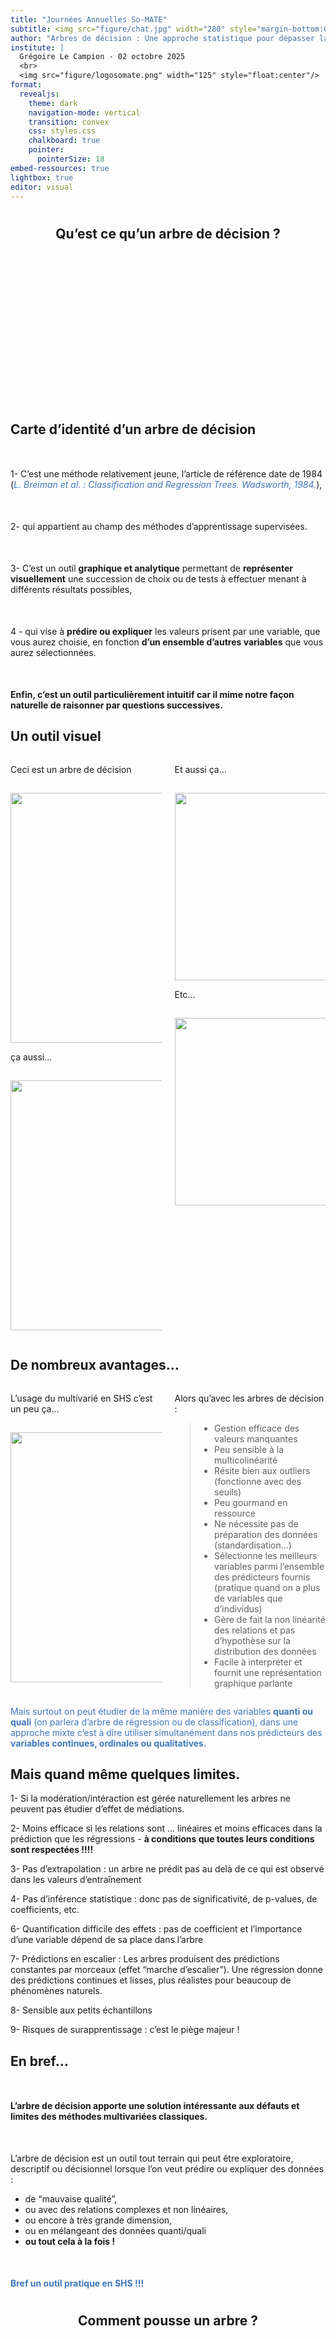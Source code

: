 ```yaml
---
title: "Journées Annuelles So-MATE"
subtitle: <img src="figure/chat.jpg" width="280" style="margin-bottom:0px;"/>
author: "Arbres de décision : Une approche statistique pour dépasser la dichotomie quanti/quali<Br>"
institute: |
  Grégoire Le Campion - 02 octobre 2025
  <br>
  <img src="figure/logosomate.png" width="125" style="float:center"/>
format:
  revealjs:
    theme: dark
    navigation-mode: vertical
    transition: convex
    css: styles.css
    chalkboard: true
    pointer:
      pointerSize: 18
embed-ressources: true
lightbox: true
editor: visual
---
```


#  {data-background="figure/arbre.gif" data-background-size="300px"}

<h2 style="text-align: center;">

**Qu'est ce qu'un arbre de décision ?**

</h2>

<br> <br><br> <br><br> <br> <br> <br> <br> <br> <br> <br><span style="color:#4178bc;"> <br> <br>

## Carte d'identité d'un arbre de décision

::: {.fragment .fade-left}
<p style="font-size:80%;margin-top:50px;">

1- C'est une méthode relativement jeune, l'article de référence date de 1984 ([*L. Breiman et al. : Classification and Regression Trees. Wadsworth, 1984.*]{style="color:#4178bc;"}),

</p>
:::

::: {.fragment .fade-left}
<p style="font-size:80%;margin-top:50px;">

2- qui appartient au champ des méthodes d'apprentissage supervisées.

</p>
:::

::: {.fragment .fade-left}
<p style="font-size:80%;margin-top:50px;">

3- C'est un outil **graphique et analytique** permettant de **représenter visuellement** une succession de choix ou de tests à effectuer menant à différents résultats possibles,

</p>
:::

::: {.fragment .fade-left}
<p style="font-size:80%;margin-top:50px;">

4 - qui vise à **prédire ou expliquer** les valeurs prisent par une variable, que vous aurez choisie, en fonction **d'un ensemble d'autres variables** que vous aurez sélectionnées.

</p>
:::

::: {.fragment .fade-left}
<p style="font-size:80%;margin-top:50px;">

**Enfin, c'est un outil particulièrement intuitif car il mime notre façon naturelle de raisonner par questions successives.**

</p>
:::

## Un outil visuel

::: columns
::: {.column width="50%"}
::: {.fragment .fade-up}
<p class="smallpcenter" style="margin-top:0px;">

Ceci est un arbre de décision

</p>

::: r-stack
<img src="figure/exemple1.png" width="400" style="margin-top:15px;margin-bottom:0px"/>
:::
:::

::: {.fragment .fade-up}
<p class="smallpcenter" style="margin-top:0px;">

ça aussi...

</p>

::: r-stack
<img src="figure/exemple3.png" width="400" style="margin-top:15px;margin-bottom:0px"/>
:::
:::
:::

::: {.column width="50%"}
::: {.fragment .fade-up}
<p class="smallpcenter" style="margin-top:0px;">

Et aussi ça...

</p>

::: r-stack
<img src="figure/exemple2.png" width="300" style="margin-top:15px;margin-bottom:0px"/>
:::
:::

::: {.fragment .fade-up}
<p class="smallpcenter" style="margin-top:0px;">

Etc...

</p>

::: r-stack
<img src="figure/exemple4.png" width="300" style="margin-top:15px;margin-bottom:0px"/>
:::
:::
:::
:::

## De nombreux avantages...

::: columns
::: {.column width="50%"}
::: {.fragment .fade-up}
<p class="smallpcenter" style="margin-top:0px;">

L'usage du multivarié en SHS c'est un peu ça...

</p>

::: r-stack
<img src="figure/vague.gif" width="400" style="margin-top:15px;margin-bottom:0px"/>
:::
:::
:::

::: {.column width="50%"}
::: {.fragment .fade-left}
<p class="smallpcenter" style="margin-top:0px;">

Alors qu'avec les arbres de décision :

</p>
:::

::: {.fragment .fade-up}
<p class="smallpcenter" style="margin-top:0px;">

> -   Gestion efficace des valeurs manquantes
> -   Peu sensible à la multicolinéarité
> -   Résite bien aux outliers (fonctionne avec des seuils)
> -   Peu gourmand en ressource
> -   Ne nécessite pas de préparation des données (standardisation...)
> -   Sélectionne les meilleurs variables parmi l'ensemble des prédicteurs fournis (pratique quand on a plus de variables que d'individus)
> -   Gère de fait la non linéarité des relations et pas d'hypothèse sur la distribution des données
> -   Facile à interpréter et fournit une représentation graphique parlante

</p>
:::
:::
:::

::: {.fragment .fade-left}
<p style="text-align: center; margin-top:0px; font-size: 70%;">

[Mais surtout on peut étudier de la même manière des variables **quanti ou quali** (on parlera d'arbre de régression ou de classification), dans une approche mixte c'est à dire utiliser simultanément dans nos prédicteurs des **variables continues, ordinales ou qualitatives.**]{style="color:#4178bc;"}

</p>
:::

## Mais quand même quelques limites.

::: {.fragment .fade-left}
<p style="font-size:70%;margin-top:0px;">

1- Si la modération/intéraction est gérée naturellement les arbres ne peuvent pas étudier d'effet de médiations.

</p>
:::

::: {.fragment .fade-left}
<p style="font-size:70%;margin-top:0px;">

2- Moins efficace si les relations sont ... linéaires et moins efficaces dans la prédiction que les régressions - **à conditions que toutes leurs conditions sont respectées !!!!**

</p>
:::

::: {.fragment .fade-left}
<p style="font-size:70%;margin-top:0px;">

3- Pas d'extrapolation : un arbre ne prédit pas au delà de ce qui est observé dans les valeurs d'entraînement

</p>
:::

::: {.fragment .fade-left}
<p style="font-size:70%;margin-top:0px;">

4- Pas d'inférence statistique : donc pas de significativité, de p-values, de coefficients, etc.

</p>
:::

::: {.fragment .fade-left}
<p style="font-size:70%;margin-top:0px;">

6- Quantification difficile des effets : pas de coefficient et l'importance d'une variable dépend de sa place dans l'arbre

</p>
:::

::: {.fragment .fade-left}
<p style="font-size:70%;margin-top:0px;">

7- Prédictions en escalier : Les arbres produisent des prédictions constantes par morceaux (effet "marche d'escalier"). Une régression donne des prédictions continues et lisses, plus réalistes pour beaucoup de phénomènes naturels.

</p>
:::

::: {.fragment .fade-left}
<p style="font-size:70%;margin-top:0px;">

8- Sensible aux petits échantillons

</p>
:::

::: {.fragment .fade-left}
<p style="font-size:70%;margin-top:0px;">

9- Risques de surapprentissage : c'est le piège majeur !

</p>
:::

## En bref...

::: {.fragment .fade-down}
<p style="font-size:80%;margin-top:50px;">

**L'arbre de décision apporte une solution intéressante aux défauts et limites des méthodes multivariées classiques.**

</p>

<p style="font-size:80%;margin-top:50px;">

L'arbre de décision est un outil tout terrain qui peut être exploratoire, descriptif ou décisionnel lorsque l'on veut prédire ou expliquer des données :

-   de "mauvaise qualité",
-   ou avec des relations complexes et non linéaires,
-   ou encore à très grande dimension,
-   ou en mélangeant des données quanti/quali
-   **ou tout cela à la fois !**

</p>
:::

::: {.fragment .fade-up}
<p style="text-align: center; margin-top:50px; font-size: 110%;">

[**Bref un outil pratique en SHS !!!**]{style="color:#4178bc;"}

</p>
:::

#  {data-background="figure/pousse.gif" data-background-size="500px"}

<h2 style="text-align: center;">

**Comment pousse un arbre ?**

</h2>

<br> <br> <br> <br> <br> <br> <br> <br> <br> <br> <br> <br>

## Un arbre de décision pousse depuis la racine :

::: {.fragment .fade-up}
<p style="font-size:80%;margin-top:20px;">

1- La racine représente l'ensemble des données, il s'agit de notre point de départ.

</p>
:::

::: {.fragment .fade-up}
::: r-stack
<img src="figure/arbrev_etape1.png" width="600" style="margin-top:15px;margin-bottom:0px"/>
:::
:::

## Première ramification :

::: {.fragment .fade-up}
<p style="font-size:80%;margin-top:20px;">

2- Une première question binaire relative à l'une des variables prédictives est posé.

</p>
:::

::: {.fragment .fade-up}
<p style="font-size:80%;margin-top:20px;">

> -   C'est la réponse à cette question qui sépare notre jeu de données en deux branches / groupes.

> -   La question est choisie de façon à obtenir les deux groupes les plus "purs" c'est à dire les plus homogènes en leur sein et les plus différents l'un de l'autre.

</p>
:::

::: {.fragment .fade-right}
::: r-stack
<img src="figure/arbrev_etape2.png" width="500" style="margin-top:15px;margin-bottom:0px"/>
:::
:::

## Un principe récursif...

::: {.fragment .fade-up}
<p style="font-size:80%;margin-top:20px;">

3- Chacun des deux groupes obtenus peut à son tour être séparé en deux en choisissant à nouveau la meilleure question binaire possible à poser à l'aide du meilleur prédicteur possible.

> -   La question va varier en fonction des sous-groupes d'individus.

</p>
:::

::: {.fragment .fade-left}
::: r-stack
<img src="figure/arbrev_etape3.png" width="500" style="margin-top:15px;margin-bottom:0px"/>
:::
:::

## Jusqu'aux feuilles !

::: {.fragment .fade-up}
<p style="font-size:80%;margin-top:20px;">

4- Le processus se répète de manière récursive jusquà ce que certains critères d'arrêts soient respectés

</p>
:::

::: {.fragment .fade-up}
<p style="font-size:80%;margin-top:20px;">

> -   Les groupes finaux constituent les feuilles de l'arbre.

> -   Un dernier modèle simple est donnée pour chacune des feuilles terminales afin d'expliquer notre variable

</p>
:::

::: {.fragment .fade-down}
::: r-stack
<img src="figure/arbrev_entier.png" width="400" style="margin-top:15px;margin-bottom:0px"/>
:::
:::

## I- Comment sont choisis les questions ?

::: {.fragment .fade-left}
<p style="margin-top:20px;margin-bottom:0px;font-size:80%;">

Cette question est en réalité celle de la méthode de partitionnement de l'arbre.

</p>
:::

::: {.fragment .fade-right}

<p style="margin-top:20px;margin-bottom:0px;font-size:80%;">

Si le prédicteur est une variable quanti, la question se pose par rapport à un seuil.

> -   Les individus ayant un score plus faible que ce seuil sont envoyés d'un côté et ceux ayant un score supérieur ou égale de l'autre.

</p>

<p style="margin-top:20px;margin-bottom:0px;font-size:80%;">

Si la variable est quali, la réponse porte sur une modalité ou un sous ensemble des modalité de la variable quali.

> -   Les individus possédant une modalité du sous ensemble sont envoyé d'un côté et les autres de l'autre.

</p>

:::

## I- Comment sont choisis les questions ? 2

::: {.fragment .fade-right}
<p style="margin-top:20px;margin-bottom:0px;font-size:80%;">

L'algorithme va pour ce faire tester (quasi) toutes les possibilités : tous les seuils pour toutes les variables quanti et tous les sous ensemble pour toutes les variables quali !

</p>
:::

::: {.fragment .fade-right}
<p style="margin-top:20px;margin-bottom:0px;font-size:80%;">

L'objectif de l' algorithme est de chercher la meilleure question à poser à un prédicteur dont la réponse permettra de créer des sous groupes les plus homogènes possible !

La question au prédicteur X qui permet de maximiser le gain d'information, c'est à dire réduire le plus possible l'erreur de prévision, est la bonne question !

> -   où l'erreur de prévision = l'erreur avant la séparation - l'erreur obtenu avec les nouveaux sous-groupes.
> -   Cet enjeu des division est associé à un paramètre fondamental qui s'appelle le CP (comlexity parameter) c'est le paramètre qui contrôle la compléxité des arbres.
> -   C'est le seuil de gain minimal requis pour qu'une division soit conservée dans l'arbre. Il quantifie le compromis entre l'amélioration de la précision et l'augmentation de la complexité.

</p>
:::

::: {.fragment .fade-right}
<p style="margin-top:20px;margin-bottom:0px;font-size:80%;">

Pour un arbre de classification le gain d'information va être évalué grêce à l'indice de Gini (le plus souvent) ou un indice d'entropie.

Pour un arbre de régression c'est la variance intra groupe .

</p>
:::

## II- Quel modèle pour nos groupes d'individus ?

::: {.fragment .fade-right}
<p style="margin-top:20px;margin-bottom:0px;font-size:80%;">

Cette question du modèle créé pour chaque groupe d'individus renvoie simplement à comment interpréter les sous-groupes.

</p>
:::

::: {.fragment .fade-right}
<p style="margin-top:20px;margin-bottom:0px;font-size:80%;">

Le coeur de l'interprétation est lié au principe même de création des arbres de décision : subdiviser nos données en sous-groupe les plus homogènes possibles en leur sein (concernant la variable étudiée) et différents les uns des autres

</p>
:::

::: {.fragment .fade-right}
<p style="margin-top:20px;margin-bottom:0px;font-size:80%;">

Comme les sous-groupes d'individus sont supposées suffisamment homogènes ont fait généralement le choix d'un ajustement par une constante.

</p>

<p style="margin-top:20px;margin-bottom:0px;font-size:80%;">

> -   Pour les arbres de régression ce sera le plus souvent la moyenne de la variable que nous cherchons à prédire.

> -   Pour les arbres de classification, le mode (c'est à dire la modalité la mieux représentée) de la variable que nous cherchons à prédire.

</p>
:::

#  {data-background="figure/coyote.gif" data-background-size="500px"}

<h2 style="text-align: center;">

**Comment arrêter la croissance de l'arbre ?**

</h2>

<br> <br> <br> <br> <br> <br> <br> <br> <br> <br> <br> <br>

## Quel critère d'arret ?

::: {.fragment .fade-up}
<p style="margin-top:20px;margin-bottom:0px;font-size:80%;">

L'objectif du découpage optimal est à la fois de **réduire l'erreur de prédiction** tout en **évitant un surajustement** où chaque groupe d'individus est composée d'un unique individu.

</p>
:::

::: {.fragment .fade-up}
<p style="text-align: center; margin-top:30px; font-size: 90%;">

[**Ou comment trouver le CP optimal ?**]{style="color:#4178bc;"}

</p>
:::

::: {.fragment .fade-left}
<p style="margin-top:20px;margin-bottom:0px;font-size:80%;">

Pour se faire on peut se baser sur plusieurs critère :

</p>
:::

::: {.fragment .fade-left}
<p style="font-size:80%;margin-top:30px;">

1- des critères a priori :

> -   Obliger chaque groupe terminal à contenir un nombre minimal d'individus.
> -   Fixer un nombre minimal d'observations par nœud pour lancer la prochaine division.
> -   Controler la profondeur de l'arbre

</p>
:::

::: {.fragment .fade-left}
<p style="font-size:80%;margin-top:30px;">

2- Retenir le nombre de groupes permettant de minimiser l'erreur de prédiction à l'aide de la validation croisée.

[**C'est cette méthode que l'on va en général privilégier.**]{style="color:#4178bc;"}

</p>
:::

## Petit apparte sur la validation croisée

<p style="margin-top:20px;margin-bottom:0px;font-size:80%;">

Il existe plusieurs méthodes mais la plus populaire est la validation croisée à k blocs (k-fold cross-validation en anglais)

Son objectif : tester la prédiction d'un modèle

</p>

<p style="margin-top:20px;margin-bottom:0px;font-size:80%;">

on divise notre échantillon avec d'un côté une partie qui servira pour entraîner le modèle et une autre partie sur laquelle sera testé le modèle.

</p>

<p style="margin-top:20px;margin-bottom:0px;font-size:80%;">

On répète cette opération k fois avec des échantillons de tests de même taille mais sélectionnés aléatoirement parmi nos individus et des échantillons d'entraînement qui devront également avoir la même taille et être sélectionnés aléatoirement.

</p>

::: r-stack
<img src="figure/cv.png" width="400" style="margin-top:15px;margin-bottom:0px"/>
:::

## S'arreter grâce à la validation croisé 1

<p style="margin-top:20px;margin-bottom:0px;font-size:80%;">

Cela se fait en plusieurs étapes :

</p>

::: {.fragment .fade-left}
<p style="margin-top:20px;margin-bottom:0px;font-size:80%;">

1- On produit un arbre très complexe, très grand sans se préoccuper du surajustement !

L'objectif est que cet arbre premier capture le plus de pattern possible : on parle d'**arbre maximal ou complet**

A partir de cette arbre l'algorithme génère une séquence d'arbres de plus en plus simples.

Pour chaque valeur de CP (Complexity Parameter), on obtient un arbre élagué différent.

</p>
:::

## S'arreter grâce à la validation croisé 2

::: {.fragment .fade-left}
<p style="font-size:80%;margin-top:20px;">

2- On recherche par validation croisée le CP optimal:

</p>
:::

::: {.fragment .fade-left}
<p style="font-size:80%;margin-top:20px;">

> -   Pour chaque CP précédemment obtenu on applique une validation croisé

</p>
:::

::: {.fragment .fade-left}
<p style="font-size:80%;margin-top:20px;">

> -   Pour chaque bloc on construit l'arbre sur l'échantillon d'entrainement que l'on élague avec la valeur de CP testé

</p>
:::

::: {.fragment .fade-left}
<p style="font-size:80%;margin-top:20px;">

> -   On calcul l'erreur sur notre échantillon test

</p>
:::

::: {.fragment .fade-left}
<p style="font-size:80%;margin-top:20px;">

> -   On moyenne les erreurs et on obtient les erreurs en validation croisé pour chaque CP qui apparaissent sous la dénomination `xerror`

</p>
:::

## S'arreter grâce à la validation croisé 3

::: {.fragment .fade-left}
<p style="font-size:80%;margin-top:50px;">

3- On sélectionne le CP optimal, qui correspond à l'élagage optimal.

</p>
:::

::: {.fragment .fade-left}
<p style="font-size:80%;margin-top:10px;">

Critère 1 : le CP minimal

> L'erreur d'apprentissage diminue constamment jusqu'au surajustement à un 1 individu, alors que l'erreur en validation croisée diminue jusqu'à la taille optimale de l'arbre puis réaugmente. La réaugmentation indique le surajustement

</p>

<p style="text-align: center; margin-top:10px; font-size: 70%;">

[**On choisit le `xerror` le plus faible**]{style="color:#4178bc;"}

</p>
:::

::: {.fragment .fade-left}
<p style="font-size:80%;margin-top:10px;">

Critère 2 : Règle du 1-SE

> On choisit le CP le plus élevé dont l'erreur reste dans un écart-type de l'erreur minimale :on obtient un arbre plus simple, donc plus interprétable, sans perdre beaucoup en performance.

</p>

<p style="text-align: center; margin-top:10px; font-size: 70%;">

[**CP optimal = erreur de validation croisée minimum (`xerror`) + écart-type de l'erreur de validation croisée minimum (`xstd`)**]{style="color:#4178bc;"}

</p>
:::

#  {data-background="figure/comegetsome.gif" data-background-size="250px"}

<h2 style="text-align: center;">

**Merci de votre attention et à vous de jouer !**

</h2>

<p class="small" style="text-align: center;">

Pour accéder aux données : [**https://rzine-reviews.github.io/documentation/**](https://rzine-reviews.github.io/documentation/) <br> A l'application clic-bouton : [**https://rzine-reviews.github.io/documentation/**](https://rzine-reviews.github.io/documentation/)

</p>

<br> <br> <br> <br> <br> <br> <br> <br>

**Contact** : [gregoire.lecampion\@cnrs.fr](mailto:gregoire.lecampion@cnrs.fr){.email} <br>**Diapositives libres** (CC BY-SA 4.0)

</p>

## Chargement des données

::: {.panel-tabset group="intro"}
## Consignes

<br>

<p style="margin-top:0px; font-size: 60%;">

On commence par charger nos données. Notre objectif tenter de prédire la survie au nauffrage du Titanic !

Nous utiliserons donc les données issue du package `titanic`

</p>

## Solutions

``` r
library(titanic)
# Ce jeux de données correspond à : data("titanic_train"), qui est un jeu d'entraînement du package titanic
library(dplyr)
library(here)

# On situe le dossier dans lequel se trouve nos données
csv_path <- here("data", "titanic_data.csv")
# Lecture du CSV dans un dataframe
titanic_data <- read.csv(csv_path)

# Nettoyage rapide
titanic_data <- titanic_train %>%
  mutate(
    Survived = factor(Survived, labels = c("Non", "Oui")), # variable cible
    Pclass = factor(Pclass),
    Sex = factor(Sex),
    Embarked = factor(Embarked)
  )
```

:::

## Charger les packages

::: {.panel-tabset group="intro"}
## Consignes

<p style="margin-top:0px; font-size: 60%;">

Il existe plusieurs package pour réaliser des arbres de décisions dans R : mais le package `rpart` est le package standard qui est même fourni nativement dans R.

</p>

<p class="small" style="font-size:55%;">

<img src="figure/alert.png" width="30" style="margin-top:0px;margin-bottom:-7px;margin-right:8px;"/>[**Nous avons ici parlé uniquement des arbres qui fonctionne avec l'algorithme CART, qui est majoritairement utilisé, mais sachez qu'il en existe beaucoup d'autres, par exemple :**]{style="color:#4178bc;"}

>-  l'algorithme CHAID : repose sur le chi² et qui a la particularité de permettre des arbres multi branches et pas seulement binaire comme avec CART
>-  l'agorithme CTREE : repose sur des test d'indépendance conditionnels et va tenir compte de la distribution de nos variable
>-  etc...
</p>

## Solutions

``` r
# Installer et charger les packages nécessaires
#  install.packages("rpart")


library(rpart)

```
:::

## Produire notre premier arbre

::: {.panel-tabset group="intro"}
## Consignes

<p style="margin-top:0px; font-size: 60%;">

On réalise un premier arbre dont l'objectif est de comprendre la survie au naufrage du Titanic.

Nous utiliserons les variables suivantes :

> -   `Pclass` = classe (1ère, 2ème, 3ème)
> -   `Sex` = sexe
> -   `Age` = âge
> -   `SibSp` = Nombre de frères et sœurs / conjoints à bord
> -   `Parch` = Nombre de parents / enfants à bord
> -   `Fare` = prix du billet
> -   `Embarked` = port d'embarquement
> -   `Survived` = survie au naufrage (Oui / Non).

</p>

## Exercices

``` r
# Indice la rédaction est très proche de celle d'un modèle de régression
## On utilisera la fonction `rpart()` pour produire le modèle
## Petit rappel pour avoir l'aide d'une fonction on utilise le `?` de vant la fonction `?rpart()`

abc <- rpart(VD ~ VI1 + VI2 ,
                data = ,
                method = )
                
# Pour représenter graphiquement un arrbre on utilisera la fonction `plot()` associé à la fonction `text()`
```

## Solutions

``` r
## Construction d'un premier arbre basique pour expliquer la survie au naufrage :
modele <- rpart(Survived ~ Pclass + Sex + Age + SibSp + Parch + Fare + Embarked,
                data = titanic_data,
                method = "class")
                
## Graphique basique avec les paramètre par défaut :
plot(modele, compress=TRUE, margin = 0.1)
text(modele, pretty = 0)
```

::: r-stack
<img src="figure/arbre1.png" width="400" style="margin-top:15px;margin-bottom:0px"/>
:::
:::

## Produire notre premier élagué !

::: {.panel-tabset group="intro"}
## Consignes

<p style="margin-top:0px; font-size: 60%;">

On produit notre arbre élagué !

> -   Etape 1 : un arbre le plus profond possible
> -   Etape 2 : On réalise notre validation croisé
> -   Etape 3 : on identifie le bon niveau de compléxité pour élaguer l'arbre
> -   Etpae 4 : on produit notre arbre élagué.

</p>

## Exercices

``` r
# Etape 1 et 2 : Tout peut se faire via la fonction `rpart()`, on pourra utiliser les argument de rpart.control
## A savoir `cp=`, `minbucket=`, `minsplit=` et `xval`
## On visualise notre arbre complet

# On identifie le bon niveau de compléxité
## Les scores de CP sont enregistré dasn notre modèle
## On peut les visualiser via un graphique avec `plotcp()`...
## Ou à l'aide d'un tableau numérique
```
::: columns
::: {.column width="50%"}

::: r-stack
<img src="figure/cpplot.png" width="300" style="margin-top:15px;margin-bottom:0px"/>
:::


:::

::: {.column width="50%"}


::: r-stack
<img src="figure/arbre_elague.png" width="400" style="margin-top:15px;margin-bottom:0px"/>
:::


:::

:::


## Solutions

``` r
# Construction d'un premier arbre basique pour expliquer la survie au naufrage :
## je choisis ici de pousser vers un CP très faible
## On aurait pu choisir sur les individus de nos sous groupe avec minsplit ou mminbucket
## xval renvoie au nombre de validation croisé ici j'ai fixé ce nombre au nombre d'individu dans notre jeux de données.
modele <- rpart(Survived ~ Pclass + Sex + Age + SibSp + Parch + Fare + Embarked,
                data = titanic_data,
              cp = 0.001, xval= nrow(titanic_train))
              
plot(modele, compress=TRUE, margin = 0.1)
text(modele, pretty = 0)


## Le graphique des CP
plotcp(modele)

## le tableau :
modele$cptable

#Sélection du CP minimal (critère 1)
cp_optimal = print(modele$cptable[which.min(modele$cptable[,4]),1])

arbre_titanic_opt <- prune(modele,cp=cp_optimal)

plot(arbre_titanic_opt, compress=TRUE, margin = 0.1)
text(arbre_titanic_opt, pretty = 0)


# CP le plus élevé dans la zone d'erreur acceptable (critere2)
xerror_min <- min(modele$cptable[,"xerror"])
xerror_seuil <- xerror_min + modele$cptable[which.min(modele$cptable[,"xerror"]), "xstd"]
cp_optimal <- max(modele$cptable[modele$cptable[,"xerror"] <= xerror_seuil, "CP"])
arbre_titanic_opt <- prune(modele,cp=cp_optimal)

plot(arbre_titanic_opt, compress=TRUE, margin = 0.1)
text(arbre_titanic_opt, pretty = 0)
```


::::

## Quelques infos en plus

::: {.panel-tabset group="intro"}
## Consignes

<p style="margin-top:0px; font-size: 60%;">

Obtenir des infos en plus sur notre modèle : l'importance de nos variables et une traduction plus littérale de notre arbre...

</p>

## Exercices

``` r
# L'importance est aussi donné dans le modèle !

# `print()` et `summary()` les meilleurs amis des modèles !
```

::: r-stack
<img src="figure/importance_var.png" width="400" style="margin-top:15px;margin-bottom:0px"/>
:::

## Solutions

``` r
# Importance des variables dans notre arbre
importance <- arbre_titanic_opt$variable.importance

# Importance normalisée en %
importance_pct <- arbre_titanic_opt$variable.importance / sum(arbre_titanic_opt$variable.importance) * 100


barplot(importance_pct,
        las = 2, col = "skyblue",
        main = "Importance des variables (Titanic)",
        ylab = "Importance (%)")

#Afficher un résumé des règles de l'arbre
print(arbre_titanic_opt)

# résumé détaillé avec coupures
summary(arbre_titanic_opt)
```
:::

## Rendre les arbres plus attractif

::: {.panel-tabset group="intro"}
## Consignes

<p style="margin-top:0px; font-size: 60%;">

De jolis arbres!

Il existe des packages qui permettent de customiser la sortie classique réaliser avec `plot()`, et `text()`, notamment : `rpart.plot`, `partykit`, `rattle` ou encore `visNetwork` si on veut le rendre interactif !

</p>

## Solutions

``` r

#install.packages("rpart.plot")
#install.packages("partykit")
#install.packages("rattle")
#install.packages("visNetwork")

library(rpart.plot)
library(partykit)
library(rattle)
library(visNetwork)


# Avec rpart.plot

rpart.plot(arbre_titanic_opt,
            type = 2, extra = 104, fallen.leaves = TRUE,
            box.palette = "RdBu", branch.lty = 3,
            shadow.col = "gray",
            main = "Style rpart.plot")

# Avec partykit
plot(as.party(arbre_titanic_opt), main = "Style partykit")


# Avec rattle
fancyRpartPlot(arbre_titanic_opt,
               caption = "Arbre de décision pour prédire la survie au naufrage du Titanic",
               palettes = c("Greens", "Blues"), # couleurs pour les classes
               main = "Style rattle",
               sub = "Source : jeu de données Titanic") 
               
# Avec visNetwork

visTree(arbre_titanic_opt, nodesPopSize = TRUE, minNodeSize = 10, maxNodeSize = 30)


```

## Rpart.plot

::: r-stack
<img src="figure/rpartplot.png" width="400" style="margin-top:15px;margin-bottom:0px"/>
:::

## partykit

::: r-stack
<img src="figure/partykit.png" width="400" style="margin-top:15px;margin-bottom:0px"/>
:::

## rattle

::: r-stack
<img src="figure/rattle.png" width="400" style="margin-top:15px;margin-bottom:0px"/>
:::

## visNetwork

::: r-stack
<img src="figure/visNetwork.png" width="400" style="margin-top:15px;margin-bottom:0px"/>
:::


:::

## Et pour prédire ?

::: {.panel-tabset group="intro"}
## Consignes

<p style="margin-top:0px; font-size: 60%;">

L'arbre de décision est un excellent outil de prédiction, on peut donc s'appuyer sur l'arbre réalisé pour en déduire la survie !

Auriez-vous survécu ?

</p>

## Exercice

``` r
# On utilisera la fonction predict() qui permet de faire des prédictions sur de nouvelles données.
## Deux éléments sont essentielles, un modèle d'arbre de décision et un jeux de données à prédire !
```

## Solutions

``` r

# On situe le dossier dans lequel se trouve nos données
csv_path <- here("data", "titanic_predict.csv")
# Lecture du CSV dans un dataframe
titanic_predict <- read.csv(csv_path)

titanic_predict <- titanic_predict %>%
  mutate(
  Survived = factor(Survived),
    Pclass = factor(Pclass),
    Sex = factor(Sex),
    Embarked = factor(Embarked)
  )

pred <- predict(arbre_titanic_opt, titanic_predict, type = "class")
print(pred)

pred <- predict(arbre_titanic_opt, titanic_predict)
print(pred)


# Prédire pour vérifier la puissance de son arbre !

library(caret)
train_index <- createDataPartition(titanic_data$Survived, p = 0.8, list = FALSE)
train_data <- titanic_data[train_index, ]
test_data <- titanic_data[-train_index, ]

# Modèle
arbre <- rpart(Survived ~ Pclass + Sex + Age + SibSp + Parch + Fare + Embarked, 
               data = train_data, method = "class")

# Prédictions
pred <- predict(arbre, test_data, type = "class")

# Matrice de confusion
conf_matrix <- confusionMatrix(pred, test_data$Survived)
print(conf_matrix)
```
:::

## Une alternative à Rpart : partykit

::: {.panel-tabset group="intro"}
## Solutions

``` r
library(partykit)

party = as.party(arbre_titanic_opt)

party

plot(party)

str(fitted(party)

 prop.table(do.call("table", fitted(party)), 1)
```
:::

## Survol très superficiel des forêts aléatoires

<p style="margin-top:0px; font-size: 60%;">

Les forêts aléatoires (ou random forest) sont une extension des arbres de décisions visant à être encore plus efficace sur de la prédiction.

Le principe sous-jacent est plutôt simple, une multitude de modèles faibles et simples une fois combinés formeront un modèle robuste!

> L'algorithme va construire une "forêt" d'arbre de décision, c'est à dire plusieurs centaines voire milliers, construite de manière aléatoire.

**Finalement absolument tout est dans le nom!**

## Survol très superficiel des forêts aléatoires II

<p style="margin-top:0px; font-size: 60%;">

Pour chaque arbre conçu dans notre modèle un échantillon aléatoire d'individus est selectionné.

Pour chaque noeud des arbre (et donc construction d'un sous-groupe) on utilise qu' un sous-ensemble des variables possible.

**Une des particularités dans la forêt aléatoire c'est qu'il n'y a pas "d'élagage" des arbres de décisions, c'est à dire que l'arbre pousse jusqu'au sur-ajustement, la construction de l'arbre se poursuit tant que les feuilles terminales ne sont pas trop petites.**

</p>

## Survol très superficiel des forêts aléatoires III

<p style="margin-top:0px; font-size: 60%;">

Une fois le modèle élaboré, tous les arbres de décision vont tourner sur les données qui n'auront pas servies à leur construction.

La prédiction finale correspondra à la modalité prédite le plus fréquemment (dans le cas d'une variable à prédire qualitative) , ou au score moyen de tous les arbres de décisions (dans le cas d'une variable quantitative).

L'importance des variables explicatives sera fournie par une moyenne, réalisée sur l'ensemble des arbres de décision, de la diminution de l'erreur sur chaque ramification des arbres régit par la variable explicative.

</p>

## Code forêt aléatoire

::: {.panel-tabset group="intro"}
## Consignes

<p style="margin-top:0px; font-size: 60%;">

Réaliser notre première forêt aléatoire !

Le package de base est `randomForest`, avec sa fonction `randomForest()`.

> <img src="figure/alert.png" width="30" style="margin-top:0px;margin-bottom:-7px;margin-right:8px;"/> Attention cette fonction ne supporte pas les données manquantes, il faudra les imputer ! Sinon il existe des packages alternatifs (`randomForestSRC`,`partyKit`...)

La forêt aléatoire, en revanche ne produit pas de jolis visuels comme les arbres de décision. Mais on va particulièrement s'intéressé à l'importance des variables !

> -   Pour mesurer l'importance l'algo permute aléatoirement la valeur d'une variable, si cette variable est importante ce changement va entrainer une baisse importante de précision du modèle !

</p>

## Solutions

``` r
library(randomForest)

# Imputation des données manquantes

titanic_complet = rfImpute(Survived ~ Pclass + Sex + Age + SibSp + Parch + Fare + Embarked, data= titanic_data)

set.seed(123)
foret <- randomForest(Survived ~ Pclass + Sex + Age + SibSp + Parch + Fare + Embarked,
                      data = titanic_complet,
                      ntree = 500,        # Nombre d'arbres
                      mtry = 3,          # Nombre de variables testées à chaque division
                      importance = TRUE, # Calcul de l'importance des variables
                      do.trace = 50)     # Affichage du progrès tous les 50 arbres

# Résumé de la forêt
print(foret)

# Prédictions forêt aléatoire
pred_foret <- predict(foret, test_data, type = "class")
conf_matrix_foret <- confusionMatrix(pred_foret, test_data$Survived)
print(conf_matrix_foret)

# 1. Évolution de l'erreur avec le nombre d'arbres
plot(foret, main = "Évolution de l'erreur selon le nombre d'arbres")
legend("topright", legend = c("OOB", "Décédé", "Survivant"), 
       col = c("black", "red", "green"), lty = 1)
       
# Accéder aux valeurs ajustées :

print(foret$predicted)

# 2. Importance des variables
## les variables les plus importantes sont celles qui provoquent la plus forte baisse de `MeanDecreaseAccuracy` !
print(foret$importance)

# Graphiques d'importance des variables
varImpPlot(foret, type = 1, main = "Importance - Précision moyenne")
varImpPlot(foret, type = 2, main = "Importance - Indice de Gini")

# 3. Erreur Out-of-Bag (OOB)
oob_error <- foret$err.rate[nrow(foret$err.rate), "OOB"]
print(paste("\nErreur OOB finale:", round(oob_error, 4)))

# OPTIMISATION DE LA FORÊT ALÉATOIRE
# ============================================================================

# Recherche du mtry optimal

mtry_optimal <- tuneRF(titanic_complet[, c("Pclass", "Sex", "Age", "SibSp", "Parch", "Fare", "Embarked")],
                       titanic_complet$Survived,
                       stepFactor = 1.5,
                       improve = 0.01,
                       ntree = 300,
                       doBest = FALSE,
                       plot = TRUE,
                       main = "Optimisation du paramètre mtry")

# Forêt optimisée
foret_optimisee <- randomForest(Survived ~ Pclass + Sex + Age + SibSp + Parch + Fare + Embarked,
                               data = titanic_complet,
                               ntree = 500,
                               mtry = mtry_optimal[which.min(mtry_optimal[,2]), 1],
                               importance = TRUE)

print("Forêt optimisée")
print(foret_optimisee)

# Prédictions avec la forêt optimisée
pred_foret_opt <- predict(foret_optimisee, test_data, type = "class")
conf_matrix_foret_opt <- confusionMatrix(pred_foret_opt, test_data$Survived)


#### Prédiction sur un nouveau jeux de donnée

#Attention l'algorithme est très sensible, il faut que les nouvelles données aient exactement les même prédicteurs et que toutes les modalités des facteurs ayant entrainé le modèle soit aussi présentes dans le nouveau jeu de donnée.
## Ainsi ce nouveau jeux de données utilisé ici à une dernière ligne factice mais avec la modalité "vide" pour la variable embarqueement, sans cette ligne impossible de réaliser la prédiction
# En tout cas dasn le cadre de ce package

# On situe le dossier dans lequel se trouve nos données
csv_path <- here("data", "titanic_predict2.csv")
# Lecture du CSV dans un dataframe
titanic_predict2 <- read.csv(csv_path)

titanic_predict2 <- titanic_predict2 %>%
  mutate(
    Pclass = factor(Pclass),
    Sex = factor(Sex),
    Embarked = factor(Embarked)
  )

titanic = titanic_predict2 %>% select(Pclass, Sex,Age,SibSp,Parch,Fare, Embarked)


# 1. PRÉDICTION DES CLASSES (0 = Décédé, 1 = Survivant)
predictions_classes <- predict(foret, titanic, type = "class")

# 2. PRÉDICTION DES PROBABILITÉS
predictions_probabilities <- predict(foret, titanic, type = "prob")

```
:::
